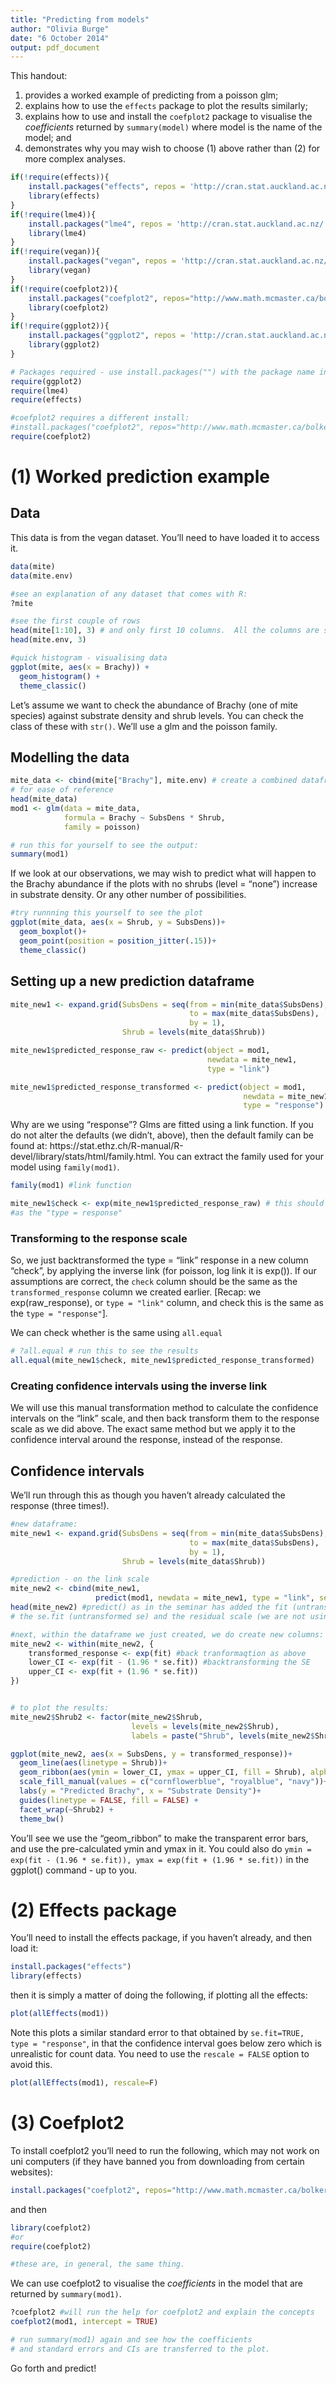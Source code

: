 ```yaml
---
title: "Predicting from models"
author: "Olivia Burge"
date: "6 October 2014"
output: pdf_document
---
```


This handout: 

  (1) provides a worked example of predicting from a poisson glm;
  (2) explains how to use the `effects` package to plot the results similarly;
  (3) explains how to use and install the `coefplot2` package to visualise the _coefficients_ returned by `summary(model)` where model is the name of  the model; and
  (4) demonstrates why you may wish to choose (1) above rather than (2) for more complex analyses.

````r
if(!require(effects)){
    install.packages("effects", repos = 'http://cran.stat.auckland.ac.nz/')
    library(effects)
}
if(!require(lme4)){
    install.packages("lme4", repos = 'http://cran.stat.auckland.ac.nz/')
    library(lme4)
}
if(!require(vegan)){
    install.packages("vegan", repos = 'http://cran.stat.auckland.ac.nz/')
    library(vegan)
}
if(!require(coefplot2)){
    install.packages("coefplot2", repos="http://www.math.mcmaster.ca/bolker/R", type="source")
    library(coefplot2)
}
if(!require(ggplot2)){
    install.packages("ggplot2", repos = 'http://cran.stat.auckland.ac.nz/')
    library(ggplot2)
}
````
```r
# Packages required - use install.packages("") with the package name inbetween the speech marks if you don't already have it installed and are not knitting this. 
require(ggplot2)
require(lme4)
require(effects)

#coefplot2 requires a different install:
#install.packages("coefplot2", repos="http://www.math.mcmaster.ca/bolker/R", type="source")
require(coefplot2)
```
# (1) Worked prediction example 
## Data 
This data is from the vegan dataset.  You'll need to have loaded it to access it.  
````r
data(mite)
data(mite.env)

#see an explanation of any dataset that comes with R:
?mite

#see the first couple of rows
head(mite[1:10], 3) # and only first 10 columns.  All the columns are species.
head(mite.env, 3)

#quick histogram - visualising data
ggplot(mite, aes(x = Brachy)) +
  geom_histogram() +
  theme_classic()
````

Let's assume we want to check the abundance of Brachy (one of mite species) against substrate density  and shrub levels.  You can check the class of these with `str()`.  We'll use a glm and the poisson family.

## Modelling the data

```r
mite_data <- cbind(mite["Brachy"], mite.env) # create a combined dataframe 
# for ease of reference
head(mite_data)
mod1 <- glm(data = mite_data, 
            formula = Brachy ~ SubsDens * Shrub,
            family = poisson)
```
```r
# run this for yourself to see the output:
summary(mod1)
```

If we look at our observations, we may wish to predict what will happen to the Brachy abundance if the plots with no shrubs (level = "none") increase in substrate density.  Or any other number of possibilities. 

````r
#try runnning this yourself to see the plot
ggplot(mite_data, aes(x = Shrub, y = SubsDens))+
  geom_boxplot()+
  geom_point(position = position_jitter(.15))+
  theme_classic()
````

## Setting up a new prediction dataframe
````r
mite_new1 <- expand.grid(SubsDens = seq(from = min(mite_data$SubsDens), 
                                        to = max(mite_data$SubsDens),
                                        by = 1),
                         Shrub = levels(mite_data$Shrub))

mite_new1$predicted_response_raw <- predict(object = mod1, 
                                            newdata = mite_new1, 
                                            type = "link")

mite_new1$predicted_response_transformed <- predict(object = mod1, 
                                                    newdata = mite_new1, 
                                                    type = "response")
````
Why are we using "response"? Glms are fitted using a link function.  If you do not alter the defaults (we didn't, above), then the default family can be found at: https://stat.ethz.ch/R-manual/R-devel/library/stats/html/family.html.  You can extract the family used for your model using `family(mod1)`.

```r
family(mod1) #link function

mite_new1$check <- exp(mite_new1$predicted_response_raw) # this should end up the same
#as the "type = response"
````

### Transforming to the response scale 

So, we just backtransformed the type = "link" response in a new column "check", by applying the inverse link (for poisson, log link it is exp()). If our assumptions are correct, the `check` column should be the same as the `transformed_response` column we created earlier.  [Recap: we exp(raw_response), or `type = "link"` column, and check this is the same as the `type = "response"`].

We can check whether is the same using `all.equal`

```r
# ?all.equal # run this to see the results
all.equal(mite_new1$check, mite_new1$predicted_response_transformed) 
````

### Creating confidence intervals using the inverse link

We will use this manual transformation method to calculate the confidence intervals on the "link" scale, and then back transform them to the response scale as we did above.  The exact same method but we apply it to the confidence interval around the response, instead of the response.

## Confidence intervals
We'll run through this as though you haven't already calculated the response (three times!).
```r
#new dataframe:
mite_new1 <- expand.grid(SubsDens = seq(from = min(mite_data$SubsDens), 
                                        to = max(mite_data$SubsDens),
                                        by = 1),
                         Shrub = levels(mite_data$Shrub)) 

#prediction - on the link scale
mite_new2 <- cbind(mite_new1, 
                   predict(mod1, newdata = mite_new1, type = "link", se = TRUE)) 
head(mite_new2) #predict() as in the seminar has added the fit (untransformed response)
# the se.fit (untransformed se) and the residual scale (we are not using this).

#next, within the dataframe we just created, we do create new columns:
mite_new2 <- within(mite_new2, {
    transformed_response <- exp(fit) #back tranformaqtion as above
    lower_CI <- exp(fit - (1.96 * se.fit)) #backtransforming the SE
    upper_CI <- exp(fit + (1.96 * se.fit))
})


# to plot the results:
mite_new2$Shrub2 <- factor(mite_new2$Shrub, 
                           levels = levels(mite_new2$Shrub), 
                           labels = paste("Shrub", levels(mite_new2$Shrub), sep = ":"))

ggplot(mite_new2, aes(x = SubsDens, y = transformed_response))+
  geom_line(aes(linetype = Shrub))+
  geom_ribbon(aes(ymin = lower_CI, ymax = upper_CI, fill = Shrub), alpha = 0.3)+
  scale_fill_manual(values = c("cornflowerblue", "royalblue", "navy"))+
  labs(y = "Predicted Brachy", x = "Substrate Density")+
  guides(linetype = FALSE, fill = FALSE) +
  facet_wrap(~Shrub2) +
  theme_bw()
```
You'll see we use the "geom_ribbon" to make the transparent error bars, and use the pre-calculated ymin and ymax in it.  You could also do `ymin = exp(fit - (1.96 * se.fit)), ymax = exp(fit + (1.96 * se.fit))` in the ggplot() command - up to you.  
\pagebreak

# (2) Effects package
You'll need to install the effects package, if you haven't already, and then load it:
```r
install.packages("effects")
library(effects)
```
then it is simply a matter of doing the following, if plotting all the effects:
```r
plot(allEffects(mod1))
```
Note this plots a similar standard error to that obtained by `se.fit=TRUE, type = "response"`, in that the confidence interval goes below zero which is unrealistic for count data.  You need to use the `rescale = FALSE` option to avoid this.

```r
plot(allEffects(mod1), rescale=F)
```
\pagebreak

# (3) Coefplot2
To install coefplot2 you'll need to run the following, which may not work on uni computers (if they have banned you from downloading from certain websites):
```r
install.packages("coefplot2", repos="http://www.math.mcmaster.ca/bolker/R", type="source")
```
and then 
```r
library(coefplot2)
#or
require(coefplot2)

#these are, in general, the same thing. 
```

We can use coefplot2 to visualise the _coefficients_ in the model that are returned by `summary(mod1)`. 
```r
?coefplot2 #will run the help for coefplot2 and explain the concepts
coefplot2(mod1, intercept = TRUE)

# run summary(mod1) again and see how the coefficients 
# and standard errors and CIs are transferred to the plot.
```

Go forth and predict!


